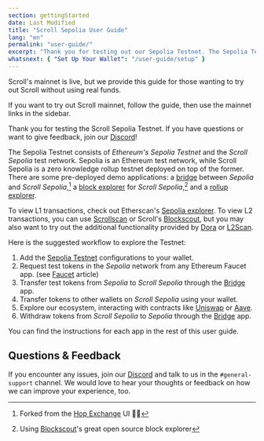 ```yaml
---
section: gettingStarted
date: Last Modified
title: "Scroll Sepolia User Guide"
lang: "en"
permalink: "user-guide/"
excerpt: "Thank you for testing out our Sepolia Testnet. The Sepolia Testnet consists of Ethereum's Sepolia Testnet and the Scroll Sepolia test network."
whatsnext: { "Set Up Your Wallet": "/user-guide/setup" }
---
```



<Aside type="tip" title="Mainnet is Live!">

Scroll's mainnet is live, but we provide this guide for those wanting to try out Scroll without using real funds.

If you want to try out Scroll mainnet, follow the guide, then use the mainnet links in the sidebar.

</Aside>

Thank you for testing the Scroll Sepolia Testnet. If you have questions or want to give feedback, join our [Discord](https://discord.gg/scroll)!

The Sepolia Testnet consists of _Ethereum's Sepolia Testnet_ and the _Scroll Sepolia_ test network. Sepolia is an Ethereum test network, while Scroll Sepolia is a zero knowledge rollup testnet deployed on top of the former. There are some pre-deployed demo applications: a [bridge](https://sepolia.scroll.io/bridge) between _Sepolia_ and _Scroll Sepolia_,[^1] a [block explorer](https://sepolia-blockscout.scroll.io/) for _Scroll Sepolia_,[^2] and a [rollup explorer](https://sepolia.scroll.io/rollupscan).

To view L1 transactions, check out Etherscan's [Sepolia explorer](https://sepolia.etherscan.io/).
To view L2 transactions, you can use [Scrollscan](https://sepolia.scrollscan.com) or Scroll's [Blockscout](https://sepolia-blockscout.scroll.io/), but you may also want to try out the additional functionality provided by [Dora](https://www.ondora.xyz/network/scroll-sepolia/interactions) or [L2Scan](https://scroll-sepolia.l2scan.co/).

Here is the suggested workflow to explore the Testnet:

1. Add the [Sepolia Testnet](https://sepolia.scroll.io/portal) configurations to your wallet.
2. Request test tokens in the _Sepolia_ network from any Ethereum Faucet app. (see [Faucet](/user-guide/faucet) article)
3. Transfer test tokens from _Sepolia_ to _Scroll Sepolia_ through the [Bridge](https://sepolia.scroll.io/bridge) app.
4. Transfer tokens to other wallets on _Scroll Sepolia_ using your wallet.
5. Explore our ecosystem, interacting with contracts like [Uniswap](https://uniswap-showcase.sepolia.scroll.xyz/) or [Aave](https://app.aave.com).
6. Withdraw tokens from _Scroll Sepolia_ to _Sepolia_ through the [Bridge](https://sepolia.scroll.io/bridge) app.

You can find the instructions for each app in the rest of this user guide.

## Questions & Feedback

If you encounter any issues, join our [Discord](https://discord.gg/scroll) and talk to us in the `#general-support` channel. We would love to hear your thoughts or feedback on how we can improve your experience, too.

[^1]: Forked from the [Hop Exchange](https://hop.exchange/) UI 🐇🙌
[^2]: Using [Blockscout](https://blockscout.com/)'s great open source block explorer
